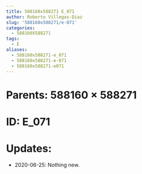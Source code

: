 ```yaml
---
title: 588160x588271 E_071
author: Roberto Villegas-Diaz
slug: '588160x588271/e-071'
categories:
  - 588160X588271
tags:
  - E
aliases:
  - 588160x588271-e_071
  - 588160x588271-e-071
  - 588160x588271-e071
---
```


# **Parents**: 588160 $\times$ 588271
# **ID**: E_071
# **Updates**: 
 - 2020-06-25: Nothing new.
